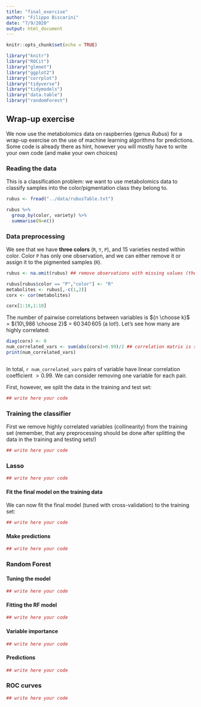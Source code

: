 ```yaml
---
title: "final_exercise"
author: "Filippo Biscarini"
date: "7/9/2020"
output: html_document
---
```


```r
knitr::opts_chunk$set(echo = TRUE)

library("knitr")
library("ROCit")
library("glmnet")
library("ggplot2")
library("corrplot")
library("tidyverse")
library("tidymodels")
library("data.table")
library("randomForest")
```

## Wrap-up exercise

We now use the metabolomics data on raspberries (genus *Rubus*) for a wrap-up exercise on the use of machine learning algorithms for predictions.
Some code is already there as hint, however you will mostly have to write your own code (and make your own choices)

### Reading the data

This is a classification problem: we want to use metabolomics data to classify samples into the color/pigmentation class they belong to.

```r
rubus <- fread("../data/rubusTable.txt")

rubus %>%
  group_by(color, variety) %>%
  summarise(N=n())
```

### Data preprocessing

We see that we have **three colors** (`R`, `Y`, `P`), and 15 varieties nested within color.
Color `P` has only one observation, and we can either remove it or assign it to the pigmented samples (`R`).

```r
rubus <- na.omit(rubus) ## remove observations with missing values (there are none in this dataset)

rubus[rubus$color == "P","color"] <- "R"
metabolites <- rubus[,-c(1,2)]
corx <- cor(metabolites)

corx[1:10,1:10]
```

The number of pairwise correlations between variables is ${n \choose k}$ = ${10\,986 \choose 2}$ = $60\,340\,605$ (a lot!).
Let's see how many are highly correlated:

```r
diag(corx) <- 0
num_correlated_vars <- sum(abs(corx)>0.99)/2 ## correlation matrix is symmetric
print(num_correlated_vars)
```


```r

```


In total, `r num_correlated_vars` pairs of variable have linear correlation coefficient $> 0.99$.
We can consider removing one variable for each pair.

First, however, we split the data in the training and test set:

```r
## write here your code
```

### Training the classifier

First we remove highly correlated variables (collinearity) from the training set (remember, that any preprocessing should be done after splitting the data in the training and testing sets!)

```r
## write here your code
```

### Lasso

```r
## write here your code
```

#### Fit the final model on the training data

We can now fit the final model (tuned with cross-validation) to the training set:

```r
## write here your code
```

#### Make predictions

```r
## write here your code
```

### Random Forest

#### Tuning the model

```r
## write here your code
```

#### Fitting the RF model

```r
## write here your code
```

#### Variable importance

```r
## write here your code
```

#### Predictions

```r
## write here your code
```

### ROC curves

```r
## write here your code
```
